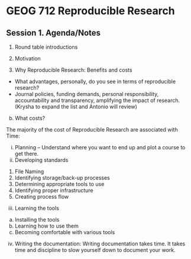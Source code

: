 # GEOG 712 Reproducible Research

## Session 1. Agenda/Notes

1.	Round table introductions

2.	Motivation

3.	Why Reproducible Research: Benefits and costs
   + What advantages, personally, do you see in terms of reproducible research?
   + Journal policies, funding demands, personal responsibility, accountability and transparency, amplifying the impact of research. (Krysha to expand the list and Antonio will review)

b.	What costs?

The majority of the cost of Reproducible Research are associated with Time:

   i.	Planning – Understand where you want to end up and plot a course to get there.  
   ii.	Developing standards 
1.	File Naming
2.	Identifying storage/back-up processes
3.	Determining appropriate tools to use
4.	Identifying proper infrastructure
5.	Creating process flow
   iii.	Learning the tools

a.	Installing the tools
b.	Learning how to use them
c.	Becoming comfortable with various tools
iv.	Writing the documentation:  Writing documentation takes time.  It takes time and discipline to slow yourself down to document your work. 

